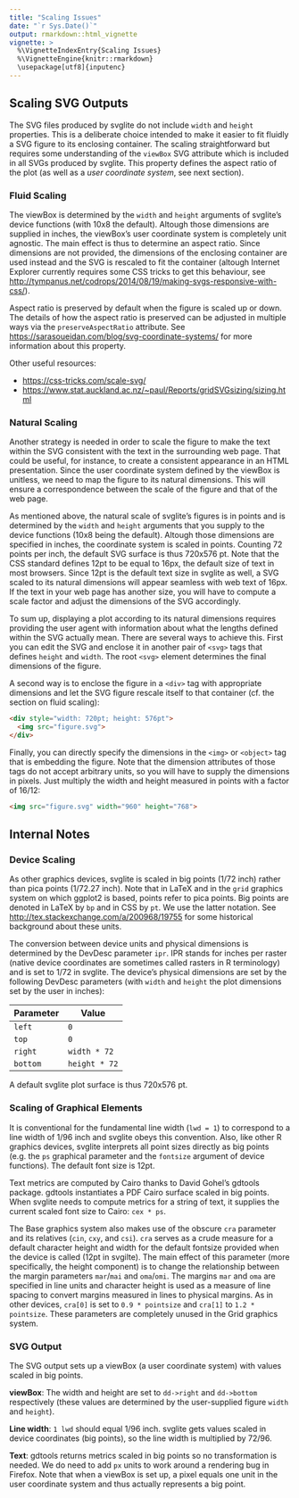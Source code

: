 ```yaml
---
title: "Scaling Issues"
date: "`r Sys.Date()`"
output: rmarkdown::html_vignette
vignette: >
  %\VignetteIndexEntry{Scaling Issues}
  %\VignetteEngine{knitr::rmarkdown}
  \usepackage[utf8]{inputenc}
---
```



## Scaling SVG Outputs

The SVG files produced by svglite do not include `width` and `height`
properties. This is a deliberate choice intended to make it easier to
fit fluidly a SVG figure to its enclosing container. The scaling
straightforward but requires some understanding of the `viewBox` SVG
attribute which is included in all SVGs produced by svglite. This
property defines the aspect ratio of the plot (as well as a *user
coordinate system*, see next section).


### Fluid Scaling

The viewBox is determined by the `width` and `height` arguments of
svglite's device functions (with 10x8 the default). Altough those
dimensions are supplied in inches, the viewBox's user coordinate
system is completely unit agnostic. The main effect is thus to
determine an aspect ratio. Since dimensions are not provided, the
dimensions of the enclosing container are used instead and the SVG is
rescaled to fit the container (altough Internet Explorer currently
requires some CSS tricks to get this behaviour, see
<http://tympanus.net/codrops/2014/08/19/making-svgs-responsive-with-css/>).

Aspect ratio is preserved by default when the figure is scaled up or
down. The details of how the aspect ratio is preserved can be adjusted
in multiple ways via the `preserveAspectRatio` attribute. See
<https://sarasoueidan.com/blog/svg-coordinate-systems/> for more
information about this property.

Other useful resources:

* <https://css-tricks.com/scale-svg/>
* <https://www.stat.auckland.ac.nz/~paul/Reports/gridSVGsizing/sizing.html>


### Natural Scaling

Another strategy is needed in order to scale the figure to make the
text within the SVG consistent with the text in the surrounding web
page. That could be useful, for instance, to create a consistent
appearance in an HTML presentation. Since the user coordinate system
defined by the viewBox is unitless, we need to map the figure to its
natural dimensions. This will ensure a correspondence between the
scale of the figure and that of the web page.

As mentioned above, the natural scale of svglite's figures is in
points and is determined by the `width` and `height` arguments that
you supply to the device functions (10x8 being the default). Altough
those dimensions are specified in inches, the coordinate system is
scaled in points. Counting 72 points per inch, the default SVG surface
is thus 720x576 pt. Note that the CSS standard defines 12pt to be
equal to 16px, the default size of text in most browsers. Since 12pt
is the default text size in svglite as well, a SVG scaled to its
natural dimensions will appear seamless with web text of 16px. If the
text in your web page has another size, you will have to compute a
scale factor and adjust the dimensions of the SVG accordingly.

To sum up, displaying a plot according to its natural dimensions
requires providing the user agent with information about what the
lengths defined within the SVG actually mean. There are several ways
to achieve this. First you can edit the SVG and enclose it in another
pair of `<svg>` tags that defines `height` and `width`. The root
`<svg>` element determines the final dimensions of the figure.

A second way is to enclose the figure in a `<div>` tag with
appropriate dimensions and let the SVG figure rescale itself to that
container (cf. the section on fluid scaling):

```html
<div style="width: 720pt; height: 576pt">
  <img src="figure.svg">
</div>
```

Finally, you can directly specify the dimensions in the `<img>` or
`<object>` tag that is embedding the figure. Note that the dimension
attributes of those tags do not accept arbitrary units, so you will
have to supply the dimensions in pixels. Just multiply the width and
height measured in points with a factor of 16/12:

```html
<img src="figure.svg" width="960" height="768">
```


## Internal Notes

### Device Scaling

As other graphics devices, svglite is scaled in big points (1/72 inch)
rather than pica points (1/72.27 inch). Note that in LaTeX and in the
`grid` graphics system on which ggplot2 is based, points refer to pica
points. Big points are denoted in LaTeX by `bp` and in CSS by `pt`. We
use the latter notation. See <http://tex.stackexchange.com/a/200968/19755>
for some historical background about these units.

The conversion between device units and physical dimensions is
determined by the DevDesc parameter `ipr`. IPR stands for inches per
raster (native device coordinates are sometimes called rasters in R
terminology) and is set to 1/72 in svglite. The device's physical
dimensions are set by the following DevDesc parameters (with `width`
and `height` the plot dimensions set by the user in inches):

| Parameter | Value         |
|-----------|---------------|
| `left`    | `0`           |
| `top`     | `0`           |
| `right`   | `width * 72`  |
| `bottom`  | `height * 72` |

A default svglite plot surface is thus 720x576 pt.


### Scaling of Graphical Elements

It is conventional for the fundamental line width (`lwd = 1`) to
correspond to a line width of 1/96 inch and svglite obeys this
convention. Also, like other R graphics devices, svglite interprets
all point sizes directly as big points (e.g. the `ps` graphical
parameter and the `fontsize` argument of device functions). The
default font size is 12pt.

Text metrics are computed by Cairo thanks to David Gohel's gdtools
package. gdtools instantiates a PDF Cairo surface scaled in big
points. When svglite needs to compute metrics for a string of text, it
supplies the current scaled font size to Cairo: `cex * ps`.

The Base graphics system also makes use of the obscure `cra` parameter
and its relatives (`cin`, `cxy`, and `csi`). `cra` serves as a crude
measure for a default character height and width for the default
fontsize provided when the device is called (12pt in svgilte). The
main effect of this parameter (more specifically, the height
component) is to change the relationship between the margin parameters
`mar`/`mai` and `oma`/`omi`. The margins `mar` and `oma` are specified
in line units and character height is used as a measure of line
spacing to convert margins measured in lines to physical margins. As
in other devices, `cra[0]` is set to `0.9 * pointsize` and `cra[1]` to
`1.2 * pointsize`. These parameters are completely unused in the Grid
graphics system.


### SVG Output

The SVG output sets up a viewBox (a user coordinate system) with
values scaled in big points.

**viewBox**: The width and height are set to `dd->right` and
`dd->bottom` respectively (these values are determined by the
user-supplied figure `width` and `height`).

**Line width**: `1 lwd` should equal 1/96 inch. svglite gets values
scaled in device coordinates (big points), so the line width is
multiplied by 72/96.

**Text**: gdtools returns metrics scaled in big points so no
transformation is needed. We do need to add `px` units to work around
a rendering bug in Firefox. Note that when a viewBox is set up, a
pixel equals one unit in the user coordinate system and thus actually
represents a big point.
